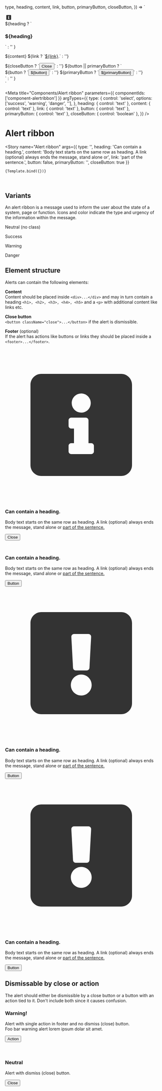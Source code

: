 
  type,
  heading,
  content,
  link,
  button,
  primaryButton,
  closeButton,
}) => `
  <div role="alert" className="${type}">
    <i>
      <svg width="24" height="24" viewBox="0 0 24 24" fill="none" xmlns="http://www.w3.org/2000/svg">
      <path d="M18.2857 4H5.71429C4.7675 4 4 4.7675 4 5.71429V18.2857C4 19.2325 4.7675 20 5.71429 20H18.2857C19.2325 20 20 19.2325 20 18.2857V5.71429C20 4.7675 19.2325 4 18.2857 4ZM12 7.07143C12.8284 7.07143 13.5 7.743 13.5 8.57143C13.5 9.39986 12.8284 10.0714 12 10.0714C11.1716 10.0714 10.5 9.39986 10.5 8.57143C10.5 7.743 11.1716 7.07143 12 7.07143ZM14 16.1429C14 16.3795 13.8081 16.5714 13.5714 16.5714H10.4286C10.1919 16.5714 10 16.3795 10 16.1429V15.2857C10 15.049 10.1919 14.8571 10.4286 14.8571H10.8571V12.5714H10.4286C10.1919 12.5714 10 12.3795 10 12.1429V11.2857C10 11.049 10.1919 10.8571 10.4286 10.8571H12.7143C12.951 10.8571 13.1429 11.049 13.1429 11.2857V14.8571H13.5714C13.8081 14.8571 14 15.049 14 15.2857V16.1429Z" fill="#333333"/>
      </svg>
    </i>
    <div>
      ${heading ?
        `<h3>${heading}</h3>` : ''
      }
      <p>
        ${content}
        ${link ? `<a href="#">${link}</a>.` : ''}
      </p>
    </div>
    ${closeButton ? `<button class="close" type="button"><span className="sr-only">Close</span><i></i></button>` : ''}
    ${button || primaryButton  ?
    `<footer>
        ${button ? `<button type="button">${button}</button>` : ''}
        ${primaryButton ? `<button type="button" className="primary">${primaryButton}</button>` : ''}
     </footer>` : ''
    }
  </div>
`

<Meta
  title="Components/Alert ribbon"
  parameters={{
    componentIds: ['component-alertribbon']
  }}
  argTypes={{
    type: {
      control: 'select',
      options: ['success', 'warning', 'danger', ''],
    },
    heading: { control: 'text' },
    content: { control: 'text' },
    link: { control: 'text' },
    button: { control: 'text' },
    primaryButton: { control: 'text' },
    closeButton: { control: 'boolean' },
  }}
/>

<style>{`
  [role="alert"] + [role="alert"] {
    margin-top: 1.5rem;
  }`}
</style>

# Alert ribbon

<Story
    name="Alert ribbon"
    args={{
      type: '',
      heading: 'Can contain a heading.',
      content: 'Body text starts on the same row as heading. A link (optional) always ends the message, stand alone or',
      link: 'part of the sentence.',
      button: false,
      primaryButton: '',
      closeButton: true
    }}
  >
    {Template.bind({})}
</Story>

<br/>

## Variants

An alert ribbon is a message used to inform the user about the state of a system, page or function. Icons and color indicate the type and urgency of the information within the message.

<Canvas>
  <div role="alert">
    <div>
      <p>Neutral (no class)</p>
    </div>
  </div>
  <div role="alert" className="success">
    <div>
      <p>Success</p>
    </div>
  </div>
  <div role="alert" className="warning">
    <div>
      <p>Warning</p>
    </div>
  </div>
  <div role="alert" className="danger">
    <div>
      <p>Danger</p>
    </div>
  </div>
</Canvas>

## Element structure

Alerts can contain the following elements:

**Content**<br/>
Content should be placed inside `<div>...</div>` and may in turn contain a heading `<h1>, <h2>, <h3>, <h4>, <h5>` and a `<p>` with additional content like links etc.

**Close button**<br/>
`<button className="close">...</button>` if the alert is dismissible.

**Footer** (optional)<br/>
If the alert has actions like buttons or links they should be placed inside a `<footer>...</footer>`.

<Canvas>
  <div>
    <div role="alert">
      <i>
        <svg viewBox="0 0 24 24" fill="none" xmlns="http://www.w3.org/2000/svg">
        <path d="M18.2857 4H5.71429C4.7675 4 4 4.7675 4 5.71429V18.2857C4 19.2325 4.7675 20 5.71429 20H18.2857C19.2325 20 20 19.2325 20 18.2857V5.71429C20 4.7675 19.2325 4 18.2857 4ZM12 7.07143C12.8284 7.07143 13.5 7.743 13.5 8.57143C13.5 9.39986 12.8284 10.0714 12 10.0714C11.1716 10.0714 10.5 9.39986 10.5 8.57143C10.5 7.743 11.1716 7.07143 12 7.07143ZM14 16.1429C14 16.3795 13.8081 16.5714 13.5714 16.5714H10.4286C10.1919 16.5714 10 16.3795 10 16.1429V15.2857C10 15.049 10.1919 14.8571 10.4286 14.8571H10.8571V12.5714H10.4286C10.1919 12.5714 10 12.3795 10 12.1429V11.2857C10 11.049 10.1919 10.8571 10.4286 10.8571H12.7143C12.951 10.8571 13.1429 11.049 13.1429 11.2857V14.8571H13.5714C13.8081 14.8571 14 15.049 14 15.2857V16.1429Z" fill="#333333"/>
        </svg>
      </i>
      <div>
        <h3>Can contain a heading.</h3>
        <p>
          Body text starts on the same row as heading. A link (optional) always ends the message, stand alone or <a href="#">part of the sentence.</a>
        </p>
      </div>
      <button className="close">
        <span className="sr-only">Close</span>
        <i></i>
      </button>
    </div>
    <div role="alert" className="success">
      <i>
        <svg width="24" height="24" viewBox="0 0 24 24" fill="none" xmlns="http://www.w3.org/2000/svg">
            <path d="M17.6203 6.60836L9.40014 14.8285L6.37976 11.8081C6.23332 11.6617 5.99588 11.6617 5.84942 11.8081L4.96554 12.692C4.8191 12.8384 4.8191 13.0759 4.96554 13.2223L9.13495 17.3917C9.28138 17.5382 9.51882 17.5382 9.66529 17.3917L19.0344 8.02258C19.1809 7.87614 19.1809 7.63871 19.0344 7.49224L18.1506 6.60836C18.0041 6.46193 17.7667 6.46193 17.6203 6.60836Z" fill="white"/>
        </svg>
      </i>
      <div>
        <h3>Can contain a heading.</h3>
        <p>
          Body text starts on the same row as heading. A link (optional) always ends the message, stand alone or <a href="#">part of the sentence.</a>
        </p>
      </div>
      <footer>
        <button>Button</button>
      </footer>
    </div>
    <div role="alert" className="warning">
      <i>
        <svg viewBox="0 0 24 24" fill="none" xmlns="http://www.w3.org/2000/svg" aria-hidden="true" focusable="false">
          <path fillRule="evenodd" clipRule="evenodd" d="M18.2857 4H5.71429C4.7675 4 4 4.7675 4 5.71429V18.2857C4 19.2325 4.7675 20 5.71429 20H18.2857C19.2325 20 20 19.2325 20 18.2857V5.71429C20 4.7675 19.2325 4 18.2857 4ZM10.8682 7.42857H13.1318C13.3777 7.42857 13.5731 7.635 13.5597 7.8805L13.2948 12.7376C13.2824 12.9649 13.0945 13.1429 12.8669 13.1429H11.1331C10.9055 13.1429 10.7176 12.9649 10.7052 12.7376L10.4402 7.8805C10.4269 7.635 10.6223 7.42857 10.8682 7.42857ZM12 17.0714C11.0927 17.0714 10.3571 16.3359 10.3571 15.4286C10.3571 14.5213 11.0927 13.7857 12 13.7857C12.9073 13.7857 13.6429 14.5213 13.6429 15.4286C13.6429 16.3359 12.9073 17.0714 12 17.0714Z" fill="#333333"/>
        </svg>
      </i>
      <div>
        <h3>Can contain a heading.</h3>
        <p>
          Body text starts on the same row as heading. A link (optional) always ends the message, stand alone or <a href="#">part of the sentence.</a>
        </p>
      </div>
      <footer>
        <button>Button</button>
      </footer>
    </div>
    <div role="alert" className="danger">
      <i>
        <svg viewBox="0 0 24 24" fill="none" xmlns="http://www.w3.org/2000/svg" aria-hidden="true" focusable="false">
        <path fillRule="evenodd" clipRule="evenodd" d="M18.2857 4H5.71429C4.7675 4 4 4.7675 4 5.71429V18.2857C4 19.2325 4.7675 20 5.71429 20H18.2857C19.2325 20 20 19.2325 20 18.2857V5.71429C20 4.7675 19.2325 4 18.2857 4ZM10.8682 7.42857H13.1318C13.3777 7.42857 13.5731 7.635 13.5597 7.8805L13.2948 12.7376C13.2824 12.9649 13.0945 13.1429 12.8669 13.1429H11.1331C10.9055 13.1429 10.7176 12.9649 10.7052 12.7376L10.4402 7.8805C10.4269 7.635 10.6223 7.42857 10.8682 7.42857ZM12 17.0714C11.0927 17.0714 10.3571 16.3359 10.3571 15.4286C10.3571 14.5213 11.0927 13.7857 12 13.7857C12.9073 13.7857 13.6429 14.5213 13.6429 15.4286C13.6429 16.3359 12.9073 17.0714 12 17.0714Z" fill="#333333"/>
        </svg>
      </i>
      <div>
        <h3>Can contain a heading.</h3>
        <p>
          Body text starts on the same row as heading. A link (optional) always ends the message, stand alone or <a href="#">part of the sentence.</a>
        </p>
      </div>
      <footer>
        <button>Button</button>
      </footer>
    </div>
  </div>
</Canvas>

## Dismissable by close or action

The alert should either be dismissible by a close button or a button with an action tied to it. Don't include both since it causes confusion.

<Canvas>
  <div>
  <div role="alert" className="warning">
    <div>
      <h3>Warning!</h3>
      <p>
        Alert with single action in footer and no dismiss (close) button.<br/>
        Foo bar warning alert lorem ipsum dolar sit amet.
      </p>
    </div>
    <footer>
      <button type="button">Action</button>
    </footer>
  </div>
  <br />
  <br />
  <div role="alert">
    <div>
      <h3>Neutral</h3>
      <p>
        Alert with dismiss (close) button.
      </p>
    </div>
    <button class="close" type="button"><span className="sr-only">Close</span><i></i></button>
  </div>
  </div>
</Canvas>
